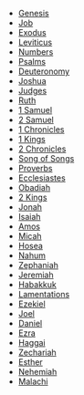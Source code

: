 <Initial text="Chronological Order"/>

* [Genesis](/bible/old-testament/pentateuch/genesis)
* [Job](/bible/old-testament/poetic-books/job)
* [Exodus](/bible/old-testament/pentateuch/exodus)
* [Leviticus](/bible/old-testament/pentateuch/leviticus)
* [Numbers](/bible/old-testament/pentateuch/numbers)
* [Psalms](/bible/old-testament/poetic-books/psalms)
* [Deuteronomy](/bible/old-testament/pentateuch/deuteronomy)
* [Joshua](/bible/old-testament/historical-books/joshua)
* [Judges](/bible/old-testament/historical-books/judges)
* [Ruth](/bible/old-testament/historical-books/ruth)
* [1 Samuel](/bible/old-testament/historical-books/1-samuel)
* [2 Samuel](/bible/old-testament/historical-books/2-samuel)
* [1 Chronicles](/bible/old-testament/historical-books/1-chronicles)
* [1 Kings](/bible/old-testament/historical-books/1-kings)
* [2 Chronicles](/bible/old-testament/historical-books/2-chronicles)
* [Song of Songs](/bible/old-testament/poetic-books/song-of-songs)
* [Proverbs](/bible/old-testament/poetic-books/proverbs)
* [Ecclesiastes](/bible/old-testament/poetic-books/ecclesiastes)
* [Obadiah](/bible/old-testament/prophetic-books/obadiah)
* [2 Kings](/bible/old-testament/historical-books/2-kings)
* [Jonah](/bible/old-testament/prophetic-books/jonah)
* [Isaiah](/bible/old-testament/prophetic-books/isaiah)
* [Amos](/bible/old-testament/prophetic-books/amos)
* [Micah](/bible/old-testament/prophetic-books/micah)
* [Hosea](/bible/old-testament/prophetic-books/hosea)
* [Nahum](/bible/old-testament/prophetic-books/nahum)
* [Zephaniah](/bible/old-testament/prophetic-books/zephaniah)
* [Jeremiah](/bible/old-testament/prophetic-books/jeremiah)
* [Habakkuk](/bible/old-testament/prophetic-books/habakkuk)
* [Lamentations](/bible/old-testament/prophetic-books/lamentations)
* [Ezekiel](/bible/old-testament/prophetic-books/ezekiel)
* [Joel](/bible/old-testament/prophetic-books/joel)
* [Daniel](/bible/old-testament/prophetic-books/daniel)
* [Ezra](/bible/old-testament/historical-books/ezra)
* [Haggai](/bible/old-testament/prophetic-books/haggai)
* [Zechariah](/bible/old-testament/prophetic-books/zechariah)
* [Esther](/bible/old-testament/historical-books/esther)
* [Nehemiah](/bible/old-testament/historical-books/nehemiah)
* [Malachi](/bible/old-testament/prophetic-books/malachi)
